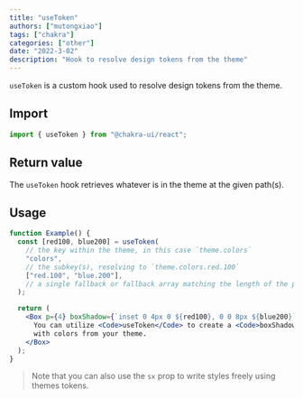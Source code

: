 ```yaml
---
title: "useToken"
authors: ["mutongxiao"]
tags: ["chakra"]
categories: ["other"]
date: "2022-3-02"
description: "Hook to resolve design tokens from the theme"
---
```


`useToken` is a custom hook used to resolve design tokens from the theme.

## Import

```js
import { useToken } from "@chakra-ui/react";
```

## Return value

The `useToken` hook retrieves whatever is in the theme at the given path(s).

## Usage

```jsx
function Example() {
  const [red100, blue200] = useToken(
    // the key within the theme, in this case `theme.colors`
    "colors",
    // the subkey(s), resolving to `theme.colors.red.100`
    ["red.100", "blue.200"],
    // a single fallback or fallback array matching the length of the previous arg
  );

  return (
    <Box p={4} boxShadow={`inset 0 4px 0 ${red100}, 0 0 8px ${blue200}`}>
      You can utilize <Code>useToken</Code> to create a <Code>boxShadow</Code>{" "}
      with colors from your theme.
    </Box>
  );
}
```

> Note that you can also use the `sx` prop to write styles freely using themes
> tokens.
